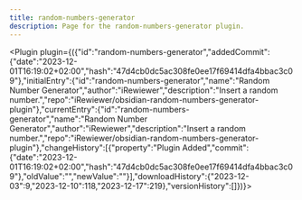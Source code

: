 ---
title: random-numbers-generator
description: Page for the random-numbers-generator plugin.
---


<Plugin plugin={({"id":"random-numbers-generator","addedCommit":{"date":"2023-12-01T16:19:02+02:00","hash":"47d4cb0dc5ac308fe0ee17f69414dfa4bbac3c09"},"initialEntry":{"id":"random-numbers-generator","name":"Random Number Generator","author":"iRewiewer","description":"Insert a random number.","repo":"iRewiewer/obsidian-random-numbers-generator-plugin"},"currentEntry":{"id":"random-numbers-generator","name":"Random Number Generator","author":"iRewiewer","description":"Insert a random number.","repo":"iRewiewer/obsidian-random-numbers-generator-plugin"},"changeHistory":[{"property":"Plugin Added","commit":{"date":"2023-12-01T16:19:02+02:00","hash":"47d4cb0dc5ac308fe0ee17f69414dfa4bbac3c09"},"oldValue":"","newValue":""}],"downloadHistory":{"2023-12-03":9,"2023-12-10":118,"2023-12-17":219},"versionHistory":[]})}></Plugin>